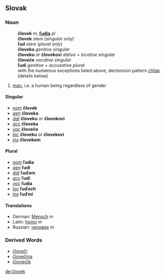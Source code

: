 == Slovak ==
=== Noun ===
:'''človek''' ''m'', '''[[ľudia#Slovak|ľudia]]''' ''pl''
:'''človek''' ''stem'' (''singular only'')
:'''ľud''' ''stem'' (''plural only'')
:'''človeka''' ''genitive singular''
:'''človeku''' ''or'' '''človekovi''' ''dative'' + ''locative singular''
:'''človeče''' ''vocative singular''
:'''ľudí''' ''genitive'' + ''accusative plural''
:with the numerous exceptions listed above, declension pattern ''[[Slovak declension pattern chlap|chlap]]'' (details below)
# [[man]], i.e. a human being regardless of gender
==== Singular ====
* ''[[nominative|nom]]'' '''človek'''
* ''[[genitive|gen]]'' '''človeka'''
* ''[[dative|dat]]'' '''človeku''' ''or'' '''človekovi'''
* ''[[accusative|acc]]'' '''človeka'''
* ''[[vocative|voc]]'' '''človeče'''
* ''[[locative|loc]]'' '''človeku''' ''or'' '''človekovi'''
* ''[[instrumental|ins]]'' '''človekom'''
==== Plural ====
* ''[[nominative|nom]]'' '''ľudia'''
* ''[[genitive|gen]]'' '''ľudí'''
* ''[[dative|dat]]'' '''ľuďom'''
* ''[[accusative|acc]]'' '''ľudí'''
* ''[[vocative|voc]]'' '''ľudia'''
* ''[[locative|loc]]'' '''ľuďoch'''
* ''[[instrumental|ins]]'' '''ľuďmi'''
==== Translations ====
<!-- some translations are listed because, sadly, English does not offer a precise translation -->
*German: [[Mensch]] ''m''
*Latin: [[homo#Latin|homo]] ''m''
*Russian: [[человек]] ''m''
=== Derived Words ===
* [[človečí]]
* [[človečina]]
* [[človiečik]]

[[de:človek]]